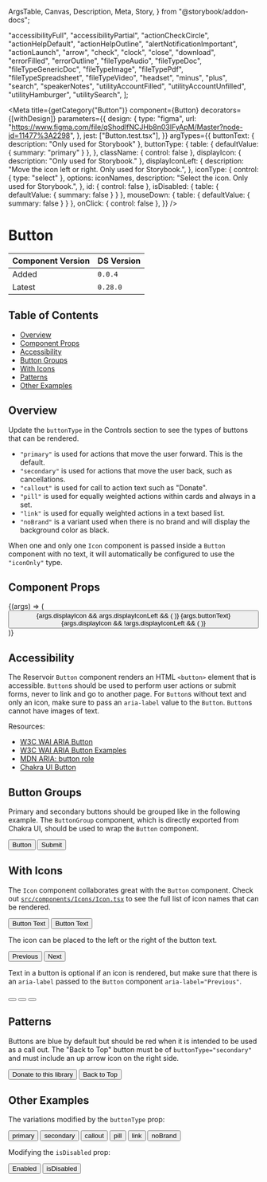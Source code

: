   ArgsTable,
  Canvas,
  Description,
  Meta,
  Story,
} from "@storybook/addon-docs";


  "accessibilityFull",
  "accessibilityPartial",
  "actionCheckCircle",
  "actionHelpDefault",
  "actionHelpOutline",
  "alertNotificationImportant",
  "actionLaunch",
  "arrow",
  "check",
  "clock",
  "close",
  "download",
  "errorFilled",
  "errorOutline",
  "fileTypeAudio",
  "fileTypeDoc",
  "fileTypeGenericDoc",
  "fileTypeImage",
  "fileTypePdf",
  "fileTypeSpreadsheet",
  "fileTypeVideo",
  "headset",
  "minus",
  "plus",
  "search",
  "speakerNotes",
  "utilityAccountFilled",
  "utilityAccountUnfilled",
  "utilityHamburger",
  "utilitySearch",
];

<Meta
  title={getCategory("Button")}
  component={Button}
  decorators={[withDesign]}
  parameters={{
    design: {
      type: "figma",
      url: "https://www.figma.com/file/qShodlfNCJHb8n03IFyApM/Master?node-id=11477%3A2298",
    },
    jest: ["Button.test.tsx"],
  }}
  argTypes={{
    buttonText: { description: "Only used for Storybook" },
    buttonType: {
      table: { defaultValue: { summary: "primary" } },
    },
    className: { control: false },
    displayIcon: { description: "Only used for Storybook." },
    displayIconLeft: {
      description: "Move the icon left or right. Only used for Storybook.",
    },
    iconType: {
      control: { type: "select" },
      options: iconNames,
      description: "Select the icon. Only used for Storybook.",
    },
    id: { control: false },
    isDisabled: { table: { defaultValue: { summary: false } } },
    mouseDown: { table: { defaultValue: { summary: false } } },
    onClick: { control: false },
  }}
/>

# Button

| Component Version | DS Version |
| ----------------- | ---------- |
| Added             | `0.0.4`    |
| Latest            | `0.28.0`   |

## Table of Contents

- [Overview](#overview)
- [Component Props](#component-props)
- [Accessibility](#accessibility)
- [Button Groups](#button-groups)
- [With Icons](#with-icons)
- [Patterns](#patterns)
- [Other Examples](#other-examples)

## Overview

<Description of={Button} />

Update the `buttonType` in the Controls section to see the types of buttons
that can be rendered.

- `"primary"` is used for actions that move the user forward. This is the default.
- `"secondary"` is used for actions that move the user back, such as cancellations.
- `"callout"` is used for call to action text such as "Donate".
- `"pill"` is used for equally weighted actions within cards and always in a set.
- `"link"` is used for equally weighted actions in a text based list.
- `"noBrand"` is a variant used when there is no brand and will display the
  background color as black.

When one and only one `Icon` component is passed inside a `Button` component with
no text, it will automatically be configured to use the `"iconOnly"` type.

## Component Props

<Canvas withToolbar>
  <Story
    name="Button with Controls"
    args={{
      buttonText: "Button Text",
      buttonType: "primary",
      className: undefined,
      displayIcon: false,
      displayIconLeft: true,
      iconType: "search",
      id: "button-id",
      isDisabled: false,
      mouseDown: undefined,
      onClick: undefined,
      type: "button",
    }}
  >
    {(args) => (
      <Button
        buttonType={args.buttonType}
        className={args.className}
        id={args.id}
        isDisabled={args.isDisabled}
        mouseDown={args.mouseDown}
        onClick={args.onClick}
        type={args.type}
      >
        {args.displayIcon && args.displayIconLeft && (
          <Icon name={args.iconType} align="left" size="small" />
        )}
        {args.buttonText}
        {args.displayIcon && !args.displayIconLeft && (
          <Icon name={args.iconType} align="right" size="small" />
        )}
      </Button>
    )}
  </Story>
</Canvas>

<ArgsTable story="Button with Controls" />

## Accessibility

The Reservoir `Button` component renders an HTML `<button>` element that is
accessible. `Button`s should be used to perform user actions or submit forms,
never to link and go to another page. For `Button`s without text and only an
icon, make sure to pass an `aria-label` value to the `Button`. `Button`s cannot
have images of text.

Resources:

- [W3C WAI ARIA Button](https://www.w3.org/TR/wai-aria-practices-1.1/#button)
- [W3C WAI ARIA Button Examples](https://www.w3.org/TR/wai-aria-practices-1.1/examples/button/button.html)
- [MDN ARIA: button role](https://developer.mozilla.org/en-US/docs/Web/Accessibility/ARIA/Roles/button_role)
- [Chakra UI Button](https://chakra-ui.com/docs/components/form/button)

## Button Groups

Primary and secondary buttons should be grouped like in the following example.
The `ButtonGroup` component, which is directly exported from Chakra UI, should
be used to wrap the `Button` component.

<Canvas>
  <Story name="Button Groups">
    <ButtonGroup>
      <Button buttonType="secondary" id="group-1">
        Button
      </Button>
      <Button id="group-2">Submit</Button>
    </ButtonGroup>
  </Story>
</Canvas>

## With Icons

The `Icon` component collaborates great with the `Button` component. Check out
[`src/components/Icons/Icon.tsx`](https://github.com/NYPL/nypl-design-system/blob/development/src/components/Icons/Icon.tsx)
to see the full list of icon names that can be rendered.

<Canvas>
  <Story name="With Icon">
    <VStack align="left" spacing="input.group.button.vstack" width="150px">
      <Button id="icon-1">
        <Icon name="search" align="left" size="small" />
        Button Text
      </Button>
      <Button id="icon-2">
        Button Text
        <Icon name="search" align="right" size="small" />
      </Button>
    </VStack>
  </Story>
</Canvas>

The icon can be placed to the left or the right of the button text.

<Canvas>
  <DSProvider>
    <ButtonGroup>
      <Button buttonType="secondary" id="icon-left">
        <Icon name="arrow" iconRotation="rotate90" align="left" size="small" />
        Previous
      </Button>
      <Button buttonType="secondary" id="icon-right">
        Next
        <Icon
          name="arrow"
          iconRotation="rotate270"
          align="right"
          size="small"
        />
      </Button>
    </ButtonGroup>
  </DSProvider>
</Canvas>

Text in a button is optional if an icon is rendered, but make sure that there
is an `aria-label` passed to the `Button` component `aria-label="Previous"`.

<Canvas>
  <DSProvider>
    <ButtonGroup>
      <Button aria-label="Previous" buttonType="secondary" id="prev-btn">
        <Icon name="arrow" iconRotation="rotate90" size="small" />
      </Button>
      <Button aria-label="Next" buttonType="secondary" id="next-btn">
        <Icon name="arrow" iconRotation="rotate270" size="small" />
      </Button>
      <Button aria-label="Close" buttonType="secondary" id="close-btn">
        <Icon name="close" size="small" />
      </Button>
    </ButtonGroup>
  </DSProvider>
</Canvas>

## Patterns

Buttons are blue by default but should be red when it is intended to be used as
a call out. The "Back to Top" button must be of `buttonType="secondary"` and
must include an up arrow icon on the right side.

<Canvas>
  <Story name="Patterns">
    <ButtonGroup>
      <Button buttonType="callout" id="donate-btn">
        Donate to this library
      </Button>
      <Button buttonType="secondary" id="top-btn">
        Back to Top
        <Icon
          name="arrow"
          iconRotation="rotate180"
          size="small"
          className="right"
          align="right"
        />
      </Button>
    </ButtonGroup>
  </Story>
</Canvas>

## Other Examples

The variations modified by the `buttonType` prop:

<Canvas>
  <DSProvider>
    <ButtonGroup>
      <Button id="primary-btn">primary</Button>
      <Button buttonType="secondary" id="secondary-btn">
        secondary
      </Button>
      <Button buttonType="callout" id="callout-btn">
        callout
      </Button>
      <Button buttonType="pill" id="pill-btn">
        pill
      </Button>
      <Button buttonType="link" id="link-btn">
        link
      </Button>
      <Button buttonType="noBrand" id="nobrand-btn">
        noBrand
      </Button>
    </ButtonGroup>
  </DSProvider>
</Canvas>

Modifying the `isDisabled` prop:

<Canvas>
  <DSProvider>
    <ButtonGroup>
      <Button id="enabled-btn" isDisabled={false}>
        Enabled
      </Button>
      <Button id="disabled-btn" isDisabled>
        isDisabled
      </Button>
    </ButtonGroup>
  </DSProvider>
</Canvas>
